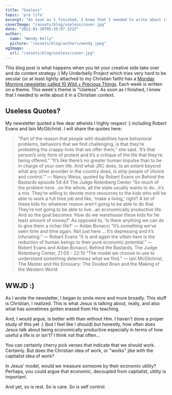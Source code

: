 ```yaml
---
title: "Useless"
topic: 'pro life'
excerpt: "As soon as I finished, I knew that I needed to write about it in a Christian context."
coverImage: "/assets/blog/useless/cover.jpg"
date: "2022-01-10T05:35:07.322Z"
author:
  name: "Wendy Kelly"
  picture: "/assets/blog/authors/wendy.jpeg"
ogImage:
  url: "/assets/blog/useless/cover.jpg"
---
```


This blog post is what happens when you let your creative side take over and do content strategy :)
My Underbelly Project which tries very hard to be secular (or at least lightly attached to my Christian faith) has a [Monday Morning newsletter called 10 Wild + Precious Things](http://newsletter.underbel.li/).
Each week is written on a theme. This week's theme is "Useless". As soon as I finished, I knew that I needed to write about it in a Christian context.

## Useless Quotes?

My newsletter quoted a few dear atheists I highly respect :) including Robert Evans and Iain McGilchrist. I will share the quotes here:

> "Part of the reason that people with disabilities have behavioral problems, behaviors that we find challenging, is that they’re protesting the crappy lives that we offer them,” she said. ‘It’s that person’s only form of protest and it’s a critique of the life that they’re being offered.“ "It’s like there’s no greater human impulse than to be in charge of your own life. And what JRC does, to an extent beyond what any other provider in the country does, is strip people of choice and control.’” — Nancy Weiss, quoted by Robert Evans on Behind the Bastards episode 54:44 The Judge Rotenberg Center
> “So much of the problem here…on the whole, all the state usually wants to do…it’s a mix. They’re willing to devote more resources to the kids who will be able to work a full time job and like, ‘make a living,’ right? A lot of these kids for whatever reason aren’t going to be able to do that. They’re not going to be able to live…an economically productive life. And so the goal becomes ‘How do we warehouse these kids for he least amount of money?’ As opposed to, ‘Is there anything we can do to give them a richer life?’
> — Aidan Bonacci "It’s something we’ve seen time and time again. Not just here … It’s depressing and it’s infuriating.”
> — Robert Evans “It is and again the villain here is the reduction of human beings to their pure economic potential.” — Robert Evans and Aidan Bonacci, Behind the Bastards, The Judge Rotenberg Center, 21:05 - 22:10
> “The model we choose to use to understand something determines what we find.” ― Iain McGilchrist, The Master and His Emissary: The Divided Brain and the Making of the Western World

## WWJD :)

As I wrote the newsletter, I began to smile more and more broadly. This stuff is Christian, I realized. This is what Jesus is talking about, really, and also what has sometimes gotten erased from His teaching. 

And, I would argue, is better with than without Him. I haven't done a proper study of this yet :) (but I feel like I should) but honestly, how often does Jesus talk about being economically productive especially in terms of how useful a life is or isn't? I think not that often...

You can certainly cherry pick verses that indicate that we should work. Certainly. But does the Christian idea of work, or "works" jibe with the capitalist idea of work?

In Jesus' model, would we measure someone by their economic utility? Perhaps, you could argue that economic, decoupled from capitalist, utility is important. 

And yet, so is rest. So is care. So is self control. 


